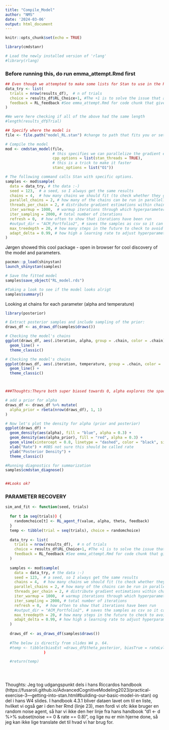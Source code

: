 ```yaml
---
title: "Compile_Model"
author: "NMS"
date: '2024-03-06'
output: html_document
---
```


```r
knitr::opts_chunk$set(echo = TRUE)

library(cmdstanr)

# Load the newly installed version of 'rlang'
#library(rlang)
```

### Before running this, do run emma_attempt.Rmd first

```r


## Even though we attempted to make some lists for Stan to use in the Rmd, they're quite complex, and in the end it may be easier to make a simple list in which the parameter names match those in the Stan model file. 
data_try <- list(
  trials = nrow(results_df),  # n of trials
  choice = results_df$RL_Choice+1, #The +1 is to solve the issue that arises since we use categorical, and it therefor will be in a space of 1 to 2
  feedback = RL_feedback #See emma_attempt.Rmd for code chunk that gives this
)

#We were here checking if all of the above had the same length
#length(results_df$Trial)
```


```r
## Specify where the model is
file <- file.path("model_RL.stan") #change to path that fits you or set appropriate wd

# Compile the model
mod <- cmdstan_model(file, 
                     # this specifies we can parallelize the gradient estimations on multiple cores
                     cpp_options = list(stan_threads = TRUE), 
                     # this is a trick to make it faster
                     stanc_options = list("O1")) 

```

```r
# The following command calls Stan with specific options.
samples <- mod$sample(
  data = data_try, # the data :-)
  seed = 123,  # a seed, so I always get the same results
  chains = 4,  # how many chains we should fit (to check whether they give the same results)
  parallel_chains = 2, # how many of the chains can be run in parallel?
  threads_per_chain = 2, # distribute gradient estimations within chain across multiple cores
  iter_warmup = 1000,  # warmup iterations through which hyperparameters (steps and step length) are adjusted
  iter_sampling = 2000, # total number of iterations
  refresh = 0,  # how often to show that iterations have been run
  #output_dir = "ACM_Portfolio2", # saves the samples as csv so it can be later loaded
  max_treedepth = 20, # how many steps in the future to check to avoid u-turns
  adapt_delta = 0.99, # how high a learning rate to adjust hyperparameters during warmup
)


```


Jørgen showed this cool package - open in browser for cool discovery of the model and parameters.
```r
pacman::p_load(shinystan)
launch_shinystan(samples)
```


```r
# Save the fitted model
samples$save_object("RL_model.rds")

#Taking a look to see if the model looks alrigt
samples$summary()
```
Looking at chains for each parameter (alpha and temperature)

```r
library(posterior)

# Extract posterior samples and include sampling of the prior:
draws_df <- as_draws_df(samples$draws())

# Checking the model's chains
ggplot(draws_df, aes(.iteration, alpha, group = .chain, color = .chain)) +
  geom_line() +
  theme_classic()

# Checking the model's chains
ggplot(draws_df, aes(.iteration, temperature, group = .chain, color = .chain)) +
  geom_line() +
  theme_classic()



###Thoughts:Theyre both super biased towards 0, alpha explores the space decently, but doesn't look amazing. Temperature looks worse.
```
```r
# add a prior for alpha 
draws_df <- draws_df %>% mutate(
  alpha_prior = rbeta(nrow(draws_df), 1, 1)
)

# Now let's plot the density for alpha (prior and posterior)
ggplot(draws_df) +
  geom_density(aes(alpha), fill = "blue", alpha = 0.3) +
  geom_density(aes(alpha_prior), fill = "red", alpha = 0.3) +
  geom_vline(xintercept = 0.8, linetype = "dashed", color = "black", size = 1.5) +
  xlab("Rate") + #OBS not sure this should be called rate
  ylab("Posterior Density") +
  theme_classic()
```
```r
#Running diagnostics for summarization
samples$cmdstan_diagnose()


##Looks ok?
```


### PARAMETER RECOVERY
```r

sim_and_fit <- function(seed, trials)
  
  for t in seq(trials)) {
    randomchoice[t] <- RL_agent_f(value, alpha, theta, feedback)
  }
  temp <- tibble(trial = seq(trials), choice = randomchoice)
  
  data_try <- list(
    trials = nrow(results_df),  # n of trials
    choice = results_df$RL_Choice+1, #The +1 is to solve the issue that arises since we use categorical, and it therefor will be in a space of 1 to 2
    feedback = RL_feedback #See emma_attempt.Rmd for code chunk that gives this
  )
  
  samples <- mod$sample(
    data = data_try, # the data :-)
    seed = 123,  # a seed, so I always get the same results
    chains = 4,  # how many chains we should fit (to check whether they give the same results)
    parallel_chains = 2, # how many of the chains can be run in parallel?
    threads_per_chain = 2, # distribute gradient estimations within chain across multiple cores
    iter_warmup = 1000,  # warmup iterations through which hyperparameters (steps and step length) are adjusted
    iter_sampling = 2000, # total number of iterations
    refresh = 0,  # how often to show that iterations have been run
    #output_dir = "ACM_Portfolio2", # saves the samples as csv so it can be later loaded
    max_treedepth = 20, # how many steps in the future to check to avoid u-turns
    adapt_delta = 0.99, # how high a learning rate to adjust hyperparameters during warmup
  )
  
  draws_df <- as_draws_df(samples$draws())
  
  #The below is directly from slides W4 p. 64. 
  #temp <- tibble(biasEst =draws_df$theta_posterior, biasTrue = rateLvl, noise
                 )

  #return(temp)


  
```



Thoughts: Jeg tog udgangspunkt dels i hans Riccardos handbook (https://fusaroli.github.io/AdvancedCognitiveModeling2023/practical-exercise-3---getting-into-stan.html#building-our-basic-model-in-stan)
og del i hans W4 slides. I handbook 4.3.1 bliver dataen lavet om til en liste, hvilket vi også gør i den her Rmd (linje 23), men fordi vi ofc ikke bruger en random noise agent, så har vi ikke den her linje fra hans handbook "d1 <- d %>% subset(noise == 0 & rate == 0.8)", og lige nu er min hjerne done, så jeg kan ikke lige translate det til hvad vi har brug for.